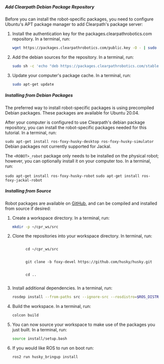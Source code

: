 
##### Add Clearpath Debian Package Repository

Before you can install the robot-specific packages, you need to configure
Ubuntu's APT package manager to add Clearpath's package server:

1.  Install the authentication key for the
    packages.clearpathrobotics.com repository. In a terminal, run:

    ```bash
    wget https://packages.clearpathrobotics.com/public.key -O - | sudo apt-key add -
    ```

2.  Add the debian sources for the repository. In a terminal, run:

    ```bash
    sudo sh -c 'echo "deb https://packages.clearpathrobotics.com/stable/ubuntu $(lsb_release -cs) main" > /etc/apt/sources.list.d/clearpath-latest.list'
    ```

3.  Update your computer's package cache. In a terminal, run:

    ```bash
    sudo apt-get update
    ```

##### Installing from Debian Packages

The preferred way to install robot-specific packages is using precompiled
Debian packages. These packages are available for Ubuntu 20.04.

After your computer is configured to use Clearpath's debian package
repository, you can install the robot-specific packages needed for this tutorial.
In a terminal, run:

<Tabs groupId="ros_versions">
  <TabItem
    value="husky"
    label="Husky"
    default
  >
    <code>sudo apt-get install ros-foxy-husky-desktop ros-foxy-husky-simulator</code>
  </TabItem>
  <TabItem
    value="jackal"
    label="Jackal"
  >
    Debian packages not currently supported for Jackal.
  </TabItem>
</Tabs>

The `<ROBOT>_robot` package only needs to be installed on the physical
robot; however, you can optionally install it on your computer
too. In a terminal, run:

<Tabs groupId="ros_versions">
  <TabItem
    value="husky"
    label="Husky"
    default
  >
    <code>sudo apt-get install ros-foxy-husky-robot</code>
  </TabItem>
  <TabItem
    value="jackal"
    label="Jackal"
  >
    <code>sudo apt-get install ros-foxy-jackal-robot</code>
  </TabItem>
</Tabs>

##### Installing from Source

Robot packages are available on [GitHub](https://github.com/jackal/), and
can be compiled and installed from source if desired:

1.  Create a workspace directory. In a terminal, run:

    ```bash
    mkdir -p ~/cpr_ws/src
    ```

2.  Clone the repositories into your workspace directory. In
    terminal, run:

    <Tabs groupId="ros_versions">
      <TabItem
        value="husky"
        label="Husky"
        default
      >
        <code>
          cd ~/cpr_ws/src
          <br />
          git clone -b foxy-devel https://github.com/husky/husky.git
          <br />
          cd ..
        </code>
      </TabItem>
    </Tabs>

3.  Install additional dependencies. In a terminal, run:

    ```bash
    rosdep install --from-paths src --ignore-src --rosdistro=$ROS_DISTRO -y
    ```

4.  Build the workspace. In a terminal, run:

    ```bash
    colcon build
    ```

5.  You can now source your workspace to make use of the packages you
    just built. In a terminal, run:

    ```bash
    source install/setup.bash
    ```

6.  If you would like ROS to run on boot run:

    <Tabs groupId="ros_versions">
      <TabItem
        value="husky"
        label="Husky"
        default
      >
        <code>ros2 run husky_bringup install</code>
      </TabItem>
    </Tabs>
